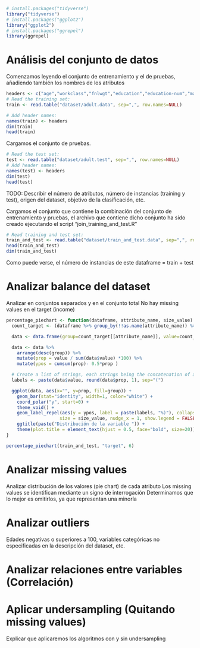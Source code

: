 ```r
# install.packages("tidyverse")
library("tidyverse")
# install.packages("ggplot2")
library("ggplot2")
# install.packages("ggrepel")
library(ggrepel)
```

# Análisis del conjunto de datos
Comenzamos leyendo el conjunto de entrenamiento y el de pruebas, añadiendo también los nombres de los atributos
```r
headers <- c("age","workclass","fnlwgt","education","education-num","marital-status","occupation","relationship","race","sex","capital-gain","capital-loss","hours-per-week","native-country", "target")
# Read the training set:
train <- read.table("dataset/adult.data", sep=",", row.names=NULL)

# Add header names:
names(train) <- headers
dim(train)
head(train)
```

Cargamos el conjunto de pruebas.
```r
# Read the test set:
test <- read.table("dataset/adult.test", sep=",", row.names=NULL)
# Add header names:
names(test) <- headers
dim(test)
head(test)
```

TODO: Describir el número de atributos, número de instancias (training y test), origen del dataset, objetivo de la clasificación, etc.

Cargamos el  conjunto que contiene la combinación del conjunto de entrenamiento y pruebas, el archivo que contiene dicho conjunto ha sido creado ejecutando el script "join_training_and_test.R"
```r
# Read training and test set:
train_and_test <- read.table("dataset/train_and_test.data", sep=",", row.names=NULL, header=TRUE)
head(train_and_test)
dim(train_and_test)
```

Como puede verse, el número de instancias de este dataframe = train + test

# Analizar balance del dataset
Analizar en conjuntos separados y en el conjunto total
No hay missing values en el target (income)

```r
percentage_piechart <- function(dataframe, attribute_name, size_value) {
  count_target <- (dataframe %>% group_by(!!as.name(attribute_name)) %>% count())

  data <- data.frame(group=count_target[[attribute_name]], value=count_target$n)

  data <- data %>% 
    arrange(desc(group)) %>%
    mutate(prop = value / sum(data$value) *100) %>%
    mutate(ypos = cumsum(prop)- 0.5*prop )

  # Create a list of strings, each strings being the concatenation of an element of value and an element of prop
  labels <- paste(data$value, round(data$prop, 1), sep="(")

  ggplot(data, aes(x="", y=prop, fill=group)) +
    geom_bar(stat="identity", width=1, color="white") +
    coord_polar("y", start=0) +
    theme_void() + 
    geom_label_repel(aes(y = ypos, label = paste(labels, "%)"), collapse=""),
                    size = size_value, nudge_x = 1, show.legend = FALSE) +
    ggtitle(paste("Distribución de la variable ")) +
    theme(plot.title = element_text(hjust = 0.5, face="bold", size=20))
}
```

```r
percentage_piechart(train_and_test, "target", 6)
```

# Analizar missing values

Analizar distribución de los valores (pie chart) de cada atributo
Los missing values se identifican mediante un signo de interrogación
Determinamos que lo mejor es omitirlos, ya que representan una minoría




# Analizar outliers
Edades negativas o superiores a 100, variables categóricas no especificadas en la descripción del dataset, etc.

# Analizar relaciones entre variables (Correlación)

# Aplicar undersampling (Quitando missing values)
Explicar que aplicaremos los algoritmos con y sin undersampling